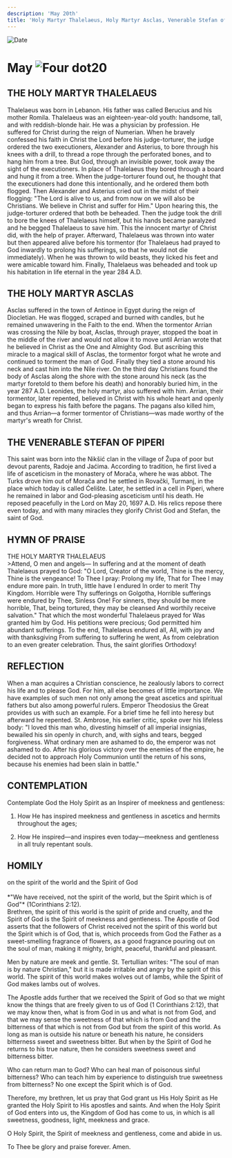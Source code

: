 ```yaml
---
description: 'May 20th'
title: 'Holy Martyr Thalelaeus, Holy Martyr Asclas, Venerable Stefan of Piperi'
---
```


<RunningHead />
<Image src="/title-imprint.png" height={68} width={50} alt="Date" className="title-imprint"/>

# <div id="date">May <Image className="four-dot" src="/four-dot.png" height={15} width={15} alt="Four dot" />20</div>

## THE HOLY MARTYR THALELAEUS

Thalelaeus was born in Lebanon. His father was called Berucius and his mother Romila. Thalelaeus was an eighteen-year-old youth: handsome, tall, and with reddish-blonde hair. He was a physician by profession. He suffered for Christ during the reign of Numerian. When he bravely confessed his faith in Christ the Lord before his judge-torturer, the judge ordered the two executioners, Alexander and Asterius, to bore through his knees with a drill, to thread a rope through the perforated bones, and to hang him from a tree. But God, through an invisible power, took away the sight of the executioners. In place of Thalelaeus they bored through a board and hung it from a tree. When the judge-torturer found out, he thought that the executioners had done this intentionally, and he ordered them both flogged. Then Alexander and Asterius cried out in the midst of their flogging: "The Lord is alive to us, and from now on we will also be Christians. We believe in Christ and suffer for Him." Upon hearing this, the judge-torturer ordered that both be beheaded. Then the judge took the drill to bore the knees of Thalelaeus himself, but his hands became paralyzed and he begged Thalelaeus to save him. This the innocent martyr of Christ did, with the help of prayer. Afterward, Thalelaeus was thrown into water but then appeared alive before his tormentor (for Thalelaeus had prayed to God inwardly to prolong his sufferings, so that he would not die immediately). When he was thrown to wild beasts, they licked his feet and were amicable toward him. Finally, Thalelaeus was beheaded and took up his habitation in life eternal in the year 284 A.D.

## THE HOLY MARTYR ASCLAS

Asclas suffered in the town of Antinoe in Egypt during the reign of Diocletian. He was flogged, scraped and burned with candles, but he remained unwavering in the Faith to the end. When the tormentor Arrian was crossing the Nile by boat, Asclas, through prayer, stopped the boat in the middle of the river and would not allow it to move until Arrian wrote that he believed in Christ as the One and Almighty God. But ascribing this miracle to a magical skill of Asclas, the tormentor forgot what he wrote and continued to torment the man of God. Finally they tied a stone around his neck and cast him into the Nile river. On the third day Christians found the body of Asclas along the shore with the stone around his neck (as the martyr foretold to them before his death) and honorably buried him, in the year 287 A.D. Leonides, the holy martyr, also suffered with him. Arrian, their tormentor, later repented, believed in Christ with his whole heart and openly began to express his faith before the pagans. The pagans also killed him, and thus Arrian—a former tormentor of Christians—was made worthy of the martyr's wreath for Christ.

## THE VENERABLE STEFAN OF PIPERI

This saint was born into the Nikšić clan in the village of Župa of poor but devout parents, Radoje and Jaćima. According to tradition, he first lived a life of asceticism in the monastery of Morača, where he was abbot. The Turks drove him out of Morača and he settled in Rovački, Turmanj, in the place which today is called Ćelište. Later, he settled in a cell in Piperi, where he remained in labor and God-pleasing asceticism until his death. He reposed peacefully in the Lord on May 20, 1697 A.D. His relics repose there even today, and with many miracles they glorify Christ God and Stefan, the saint of God.


## HYMN OF PRAISE
<div style={{textAlign:'center', color:'crimson', fontWeight:'bold'}}>
THE HOLY MARTYR THALELAEUS
</div>
>Attend, O men and angels—  
In suffering and at the moment of death  
Thalelaeus prayed to God:  
"O Lord, Creator of the world,  
Thine is the mercy, Thine is the vengeance!  
To Thee I pray: Prolong my life,  
That for Thee I may endure more pain.  
In truth, little have I endured  
In order to merit Thy Kingdom.  
Horrible were Thy sufferings on Golgotha,  
Horrible sufferings were endured by Thee, Sinless One!  
For sinners, they should be more horrible,  
That, being tortured, they may be cleansed  
And worthily receive salvation."  
That which the most wonderful Thalelaeus prayed for  
Was granted him by God.  
His petitions were precious;  
God permitted him abundant sufferings.  
To the end, Thalelaeus endured all,  
All, with joy and with thanksgiving  
From suffering to suffering he went,  
As from celebration to an even greater celebration.  
Thus, the saint glorifies Orthodoxy!  


## REFLECTION

When a man acquires a Christian conscience, he zealously labors to correct his life and to please God. For him, all else becomes of little importance. We have examples of such men not only among the great ascetics and spiritual fathers but also among powerful rulers. Emperor Theodosius the Great provides us with such an example. For a brief time he fell into heresy but afterward he repented. St. Ambrose, his earlier critic, spoke over his lifeless body: "I loved this man who, divesting himself of all imperial insignias, bewailed his sin openly in church, and, with sighs and tears, begged forgiveness. What ordinary men are ashamed to do, the emperor was not ashamed to do. After his glorious victory over the enemies of the empire, he decided not to approach Holy Communion until the return of his sons, because his enemies had been slain in battle."


## CONTEMPLATION

Contemplate God the Holy Spirit as an Inspirer of meekness and gentleness:

1. How He has inspired meekness and gentleness in ascetics and hermits throughout the ages;

2. How He inspired—and inspires even today—meekness and gentleness in all truly repentant souls.


## HOMILY
<div style={{textAlign:'center', color:'crimson', fontWeight:'bold'}}>
on the spirit of the world and the Spirit of God
</div><br />
<div style={{textAlign:'right'}}>
*"We have received, not the spirit of the world, but the Spirit which is of God"* (1Corinthians 2:12).
</div>
Brethren, the spirit of this world is the spirit of pride and cruelty, and the Spirit of God is the Spirit of meekness and gentleness. The Apostle of God asserts that the followers of Christ received not the spirit of this world but the Spirit which is of God, that is, which proceeds from God the Father as a sweet-smelling fragrance of flowers, as a good fragrance pouring out on the soul of man, making it mighty, bright, peaceful, thankful and pleasant.

Men by nature are meek and gentle. St. Tertullian writes: "The soul of man is by nature Christian," but it is made irritable and angry by the spirit of this world. The spirit of this world makes wolves out of lambs, while the Spirit of God makes lambs out of wolves.

The Apostle adds further that we received the Spirit of God so that we might know the things that are freely given to us of God (1 Corinthians 2:12), that we may know then, what is from God in us and what is not from God, and that we may sense the sweetness of that which is from God and the bitterness of that which is not from God but from the spirit of this world. As long as man is outside his nature or beneath his nature, he considers bitterness sweet and sweetness bitter. But when by the Spirit of God he returns to his true nature, then he considers sweetness sweet and bitterness bitter.

Who can return man to God? Who can heal man of poisonous sinful bitterness? Who can teach him by experience to distinguish true sweetness from bitterness? No one except the Spirit which is of God.

Therefore, my brethren, let us pray that God grant us His Holy Spirit as He granted the Holy Spirit to His apostles and saints. And when the Holy Spirit of God enters into us, the Kingdom of God has come to us, in which is all sweetness, goodness, light, meekness and grace.

O Holy Spirit, the Spirit of meekness and gentleness, come and abide in us.

To Thee be glory and praise forever. Amen.